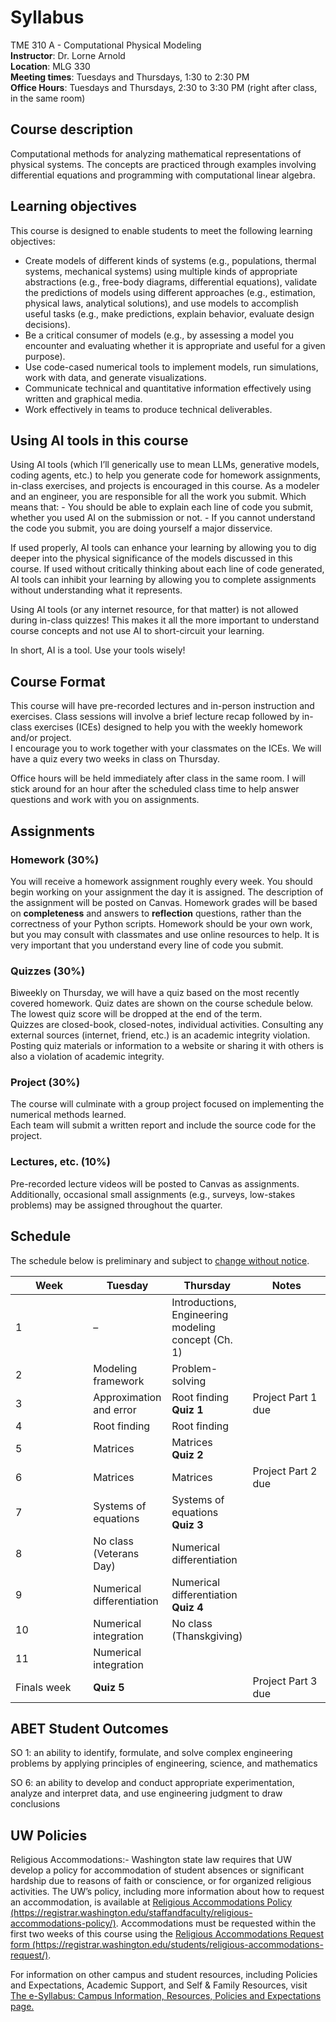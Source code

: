 # Syllabus

TME 310 A - Computational Physical Modeling\
**Instructor**: Dr. Lorne Arnold\
**Location**: MLG 330\
**Meeting times**: Tuesdays and Thursdays, 1:30 to 2:30 PM \
**Office Hours**: Tuesdays and Thursdays, 2:30 to 3:30 PM (right after class, in the same room)

## Course description

Computational methods for analyzing mathematical representations of physical systems. The concepts are practiced through examples involving differential equations and programming with computational linear algebra.

## Learning objectives

This course is designed to enable students to meet the following learning objectives:

-   Create models of different kinds of systems (e.g., populations, thermal systems, mechanical systems) using multiple kinds of appropriate abstractions (e.g., free-body diagrams, differential equations), validate the predictions of models using different approaches (e.g., estimation, physical laws, analytical solutions), and use models to accomplish useful tasks (e.g., make predictions, explain behavior, evaluate design decisions).
-   Be a critical consumer of models (e.g., by assessing a model you encounter and evaluating whether it is appropriate and useful for a given purpose).
-   Use code-cased numerical tools to implement models, run simulations, work with data, and generate visualizations.
-   Communicate technical and quantitative information effectively using written and graphical media.
-   Work effectively in teams to produce technical deliverables.

## Using AI tools in this course

Using AI tools (which I'll generically use to mean LLMs, generative models, coding agents, etc.) to help you generate code for homework assignments, in-class exercises, and projects is encouraged in this course. As a modeler and an engineer, you are responsible for all the work you submit. Which means that: - You should be able to explain each line of code you submit, whether you used AI on the submission or not. - If you cannot understand the code you submit, you are doing yourself a major disservice.

If used properly, AI tools can enhance your learning by allowing you to dig deeper into the physical significance of the models discussed in this course. If used without critically thinking about each line of code generated, AI tools can inhibit your learning by allowing you to complete assignments without understanding what it represents.

Using AI tools (or any internet resource, for that matter) is not allowed during in-class quizzes! This makes it all the more important to understand course concepts and not use AI to short-circuit your learning.

In short, AI is a tool. Use your tools wisely!

## Course Format

This course will have pre-recorded lectures and in-person instruction and exercises. Class sessions will involve a brief lecture recap followed by in-class exercises (ICEs) designed to help you with the weekly homework and/or project.\
I encourage you to work together with your classmates on the ICEs. We will have a quiz every two weeks in class on Thursday.

Office hours will be held immediately after class in the same room. I will stick around for an hour after the scheduled class time to help answer questions and work with you on assignments.

## Assignments

### Homework (30%)

You will receive a homework assignment roughly every week. You should begin working on your assignment the day it is assigned. The description of the assignment will be posted on Canvas. Homework grades will be based on **completeness** and answers to **reflection** questions, rather than the correctness of your Python scripts. Homework should be your own work, but you may consult with classmates and use online resources to help. It is very important that you understand every line of code you submit.

### Quizzes (30%)

Biweekly on Thursday, we will have a quiz based on the most recently covered homework. Quiz dates are shown on the course schedule below. The lowest quiz score will be dropped at the end of the term.\
Quizzes are closed-book, closed-notes, individual activities. Consulting any external sources (internet, friend, etc.) is an academic integrity violation. Posting quiz materials or information to a website or sharing it with others is also a violation of academic integrity.

### Project (30%)

The course will culminate with a group project focused on implementing the numerical methods learned.\
Each team will submit a written report and include the source code for the project.

### Lectures, etc. (10%)

Pre-recorded lecture videos will be posted to Canvas as assignments. Additionally, occasional small assignments (e.g., surveys, low-stakes problems) may be assigned throughout the quarter.

## Schedule

The schedule below is preliminary and subject to
[change without notice](reference/strange%20planet%20syllabus.jpg){.preview-image}.

| **Week** | **Tuesday** | **Thursday** | **Notes** |
|------------------|------------------|------------------|------------------|
| 1 | -- | Introductions, <br>Engineering modeling concept (Ch. 1) |  |
| 2 | Modeling framework | Problem-solving  |  |
| 3 | Approximation and error | Root finding  <br>**Quiz 1**| Project Part 1 due |
| 4 | Root finding | Root finding  |  |
| 5 | Matrices  | Matrices  <br>**Quiz 2**  |  |
| 6 | Matrices  | Matrices  | Project Part 2 due  |
| 7 | Systems of equations  | Systems of equations  <br>**Quiz 3**  | |
| 8 | No class (Veterans Day) | Numerical differentiation |  |
| 9 | Numerical differentiation  | Numerical differentiation  <br>**Quiz 4**  |  |
| 10 | Numerical integration | No class (Thanskgiving) |  |
| 11 | Numerical integration |  |  |
| Finals week | **Quiz 5** |  | Project Part 3 due |

## ABET Student Outcomes

SO 1: an ability to identify, formulate, and solve complex engineering problems by applying principles of engineering, science, and mathematics

SO 6: an ability to develop and conduct appropriate experimentation, analyze and interpret data, and use engineering judgment to draw conclusions

## UW Policies

Religious Accommodations:- Washington state law requires that UW develop a policy for accommodation of student absences or significant hardship due to reasons of faith or conscience, or for organized religious activities. The UW’s policy, including more information about how to request an accommodation, is available at [Religious Accommodations Policy (https://registrar.washington.edu/staffandfaculty/religious-accommodations-policy/)](https://registrar.washington.edu/staffandfaculty/religious-accommodations-policy/). Accommodations must be requested within the first two weeks of this course using the [Religious Accommodations Request form (https://registrar.washington.edu/students/religious-accommodations-request/)](https://registrar.washington.edu/students/religious-accommodations-request/).

For information on other campus and student resources, including Policies and Expectations, Academic Support, and Self & Family Resources, visit [The e-Syllabus: Campus Information, Resources, Policies and Expectations page.](https://www.tacoma.uw.edu/digital-learning/e-syllabus)

